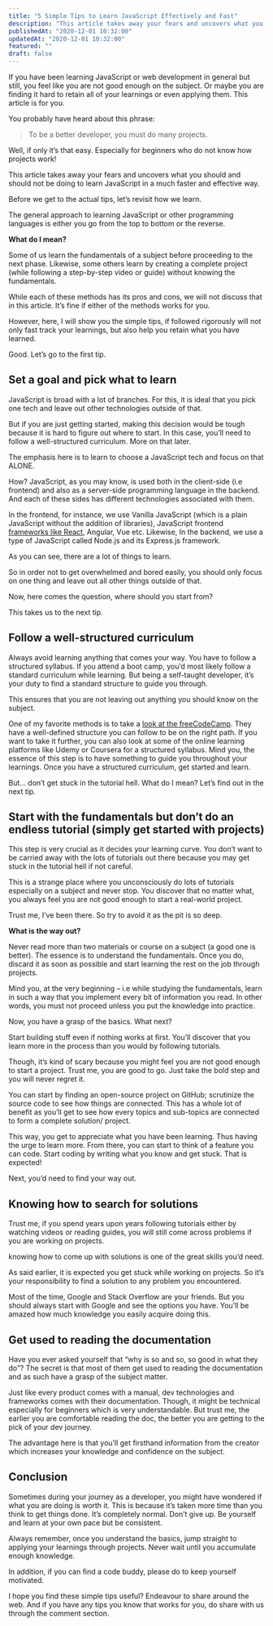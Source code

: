 ```yaml
---
title: "5 Simple Tips to Learn JavaScript Effectively and Fast"
description: "This article takes away your fears and uncovers what you should and should not be doing to learn JavaScript in a much faster and effective way."
publishedAt: "2020-12-01 10:32:00"
updatedAt: "2020-12-01 10:32:00"
featured: ""
draft: false
---
```


If you have been learning JavaScript or web development in general but still, you feel like you are not good enough on the subject. Or maybe you are finding it hard to retain all of your learnings or even applying them. This article is for you.

You probably have heard about this phrase:

> To be a better developer, you must do many projects.

Well, if only it’s that easy. Especially for beginners who do not know how projects work!

This article takes away your fears and uncovers what you should and should not be doing to learn JavaScript in a much faster and effective way.

Before we get to the actual tips, let’s revisit how we learn.

The general approach to learning JavaScript or other programming languages is either you go from the top to bottom or the reverse.

**What do I mean?**

Some of us learn the fundamentals of a subject before proceeding to the next phase. Likewise, some others learn by creating a complete project (while following a step-by-step video or guide) without knowing the fundamentals.

While each of these methods has its pros and cons, we will not discuss that in this article. It’s fine if either of the methods works for you.

However, here, I will show you the simple tips, if followed rigorously will not only fast track your learnings, but also help you retain what you have learned.

Good. Let’s go to the first tip.

## Set a goal and pick what to learn

JavaScript is broad with a lot of branches. For this, it is ideal that you pick one tech and leave out other technologies outside of that.

But if you are just getting started, making this decision would be tough because it is hard to figure out where to start. In this case, you’ll need to follow a well-structured curriculum. More on that later.

The emphasis here is to learn to choose a JavaScript tech and focus on that ALONE.

How? JavaScript, as you may know, is used both in the client-side (i.e frontend) and also as a server-side programming language in the backend. And each of these sides has different technologies associated with them.

In the frontend, for instance, we use Vanilla JavaScript (which is a plain JavaScript without the addition of libraries), JavaScript frontend [frameworks like React](/react-tutorial-for-beginners/ "react tutorial"), Angular, Vue etc. Likewise, In the backend, we use a type of JavaScript called Node.js and its Express.js framework.

As you can see, there are a lot of things to learn.

So in order not to get overwhelmed and bored easily, you should only focus on one thing and leave out all other things outside of that.

Now, here comes the question, where should you start from?

This takes us to the next tip.

## Follow a well-structured curriculum

Always avoid learning anything that comes your way. You have to follow a structured syllabus.
If you attend a boot camp, you’d most likely follow a standard curriculum while learning. But being a self-taught developer, it’s your duty to find a standard structure to guide you through.

This ensures that you are not leaving out anything you should know on the subject.

One of my favorite methods is to take a [look at the freeCodeCamp](https://www.freecodecamp.org/learn "freecodecamp"). They have a well-defined structure you can follow to be on the right path. If you want to take it further, you can also look at some of the online learning platforms like Udemy or Coursera for a structured syllabus. Mind you, the essence of this step is to have something to guide you throughout your learnings. Once you have a structured curriculum, get started and learn.

But… don’t get stuck in the tutorial hell. What do I mean? Let’s find out in the next tip.

## Start with the fundamentals but don’t do an endless tutorial (simply get started with projects)

This step is very crucial as it decides your learning curve. You don’t want to be carried away with the lots of tutorials out there because you may get stuck in the tutorial hell if not careful.

This is a strange place where you unconsciously do lots of tutorials especially on a subject and never stop. You discover that no matter what, you always feel you are not good enough to start a real-world project.

Trust me, I’ve been there. So try to avoid it as the pit is so deep.

**What is the way out?**

Never read more than two materials or course on a subject (a good one is better). The essence is to understand the fundamentals. Once you do, discard it as soon as possible and start learning the rest on the job through projects.

Mind you, at the very beginning – i.e while studying the fundamentals, learn in such a way that you implement every bit of information you read. In other words, you must not proceed unless you put the knowledge into practice.

Now, you have a grasp of the basics. What next?

Start building stuff even if nothing works at first. You’ll discover that you learn more in the process than you would by following tutorials.

Though, it’s kind of scary because you might feel you are not good enough to start a project. Trust me, you are good to go. Just take the bold step and you will never regret it.

You can start by finding an open-source project on GitHub; scrutinize the source code to see how things are connected. This has a whole lot of benefit as you’ll get to see how every topics and sub-topics are connected to form a complete solution/ project.

This way, you get to appreciate what you have been learning. Thus having the urge to learn more. From there, you can start to think of a feature you can code. Start coding by writing what you know and get stuck. That is expected!

Next, you’d need to find your way out.

## Knowing how to search for solutions

Trust me, if you spend years upon years following tutorials either by watching videos or reading guides, you will still come across problems if you are working on projects.

knowing how to come up with solutions is one of the great skills you’d need.

As said earlier, it is expected you get stuck while working on projects. So it’s your responsibility to find a solution to any problem you encountered.

Most of the time, Google and Stack Overflow are your friends. But you should always start with Google and see the options you have. You’ll be amazed how much knowledge you easily acquire doing this.

## Get used to reading the documentation

Have you ever asked yourself that “why is so and so, so good in what they do”? The secret is that most of them get used to reading the documentation and as such have a grasp of the subject matter.

Just like every product comes with a manual, dev technologies and frameworks comes with their documentation. Though, it might be technical especially for beginners which is very understandable. But trust me, the earlier you are comfortable reading the doc, the better you are getting to the pick of your dev journey.

The advantage here is that you’ll get firsthand information from the creator which increases your knowledge and confidence on the subject.

## Conclusion

Sometimes during your journey as a developer, you might have wondered if what you are doing is worth it. This is because it’s taken more time than you think to get things done. It’s completely normal. Don’t give up. Be yourself and learn at your own pace but be consistent.

Always remember, once you understand the basics, jump straight to applying your learnings through projects. Never wait until you accumulate enough knowledge.

In addition, if you can find a code buddy, please do to keep yourself motivated.

I hope you find these simple tips useful? Endeavour to share around the web. And if you have any tips you know that works for you, do share with us through the comment section.
